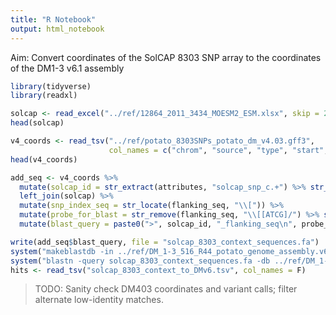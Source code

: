 ```yaml
---
title: "R Notebook"
output: html_notebook
---
```


Aim: Convert coordinates of the SolCAP 8303 SNP array to the coordinates of the DM1-3 v6.1 assembly

```r
library(tidyverse)
library(readxl)
```

```r
solcap <- read_excel("../ref/12864_2011_3434_MOESM2_ESM.xlsx", skip = 2, col_names = c("solcap_id", "flanking_seq"))
head(solcap)
```

```r
v4_coords <- read_tsv("../ref/potato_8303SNPs_potato_dm_v4.03.gff3", 
                      col_names = c("chrom", "source", "type", "start", "end", "score", "strand", "phase", "attributes"))
head(v4_coords)
```

```r
add_seq <- v4_coords %>% 
  mutate(solcap_id = str_extract(attributes, "solcap_snp_c.+") %>% str_remove(";$")) %>% 
  left_join(solcap) %>% 
  mutate(snp_index_seq = str_locate(flanking_seq, "\\[")) %>% 
  mutate(probe_for_blast = str_remove(flanking_seq, "\\[[ATCG]/") %>% str_remove("\\]")) %>% 
  mutate(blast_query = paste0(">", solcap_id, "_flanking_seq\n", probe_for_blast))
```

```r
write(add_seq$blast_query, file = "solcap_8303_context_sequences.fa")
system("makeblastdb -in ../ref/DM_1-3_516_R44_potato_genome_assembly.v6.1.fa -dbtype nucl")
system("blastn -query solcap_8303_context_sequences.fa -db ../ref/DM_1-3_516_R44_potato_genome_assembly.v6.1.fa -outfmt 6 > solcap_8303_context_to_DMv6.tsv")
hits <- read_tsv("solcap_8303_context_to_DMv6.tsv", col_names = F)
```

> TODO: Sanity check DM403 coordinates and variant calls; filter alternate low-identity matches.